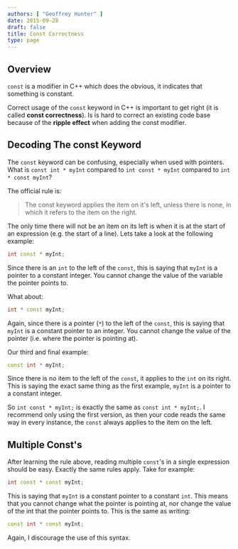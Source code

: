 ```yaml
---
authors: [ "Geoffrey Hunter" ]
date: 2015-09-28
draft: false
title: Const Correctness
type: page
---
```



## Overview

`const` is a modifier in C++ which does the obvious, it indicates that something is constant.

Correct usage of the `const` keyword in C++ is important to get right (it is called **const correctness**). Is is hard to correct an existing code base because of the **ripple effect** when adding the const modifier.

## Decoding The const Keyword

The `const` keyword can be confusing, especially when used with pointers. What is `const int * myInt` compared to `int const * myInt` compared to `int * const myInt`?

The official rule is:

> The const keyword applies the item on it's left, unless there is none, in which it refers to the item on the right.

The only time there will not be an item on its left is when it is at the start of an expression (e.g. the start of a line). Lets take a look at the following example:

```c++    
int const * myInt;
```

Since there is an `int` to the left of the `const`, this is saying that `myInt` is a pointer to a constant integer. You cannot change the value of the variable the pointer points to.

What about:

```c++   
int * const myInt;
```

Again, since there is a pointer (`*`) to the left of the `const`, this is saying that `myInt` is a constant pointer to an integer. You cannot change the value of the pointer (i.e. where the pointer is pointing at).

Our third and final example:

```c++    
const int * myInt;
```

Since there is no item to the left of the `const`, it applies to the `int` on its right. This is saying the exact same thing as the first example, `myInt` is a pointer to a constant integer.

So `int const * myInt;` is exactly the same as `const int * myInt;`. I recommend only using the first version, as then your code reads the same way in every instance, the `const` always applies to the item on the left.

## Multiple Const's

After learning the rule above, reading multiple `const`'s in a single expression should be easy. Exactly the same rules apply. Take for example:

```c++   
int const * const myInt;
```

This is saying that `myInt` is a constant pointer to a constant `int`. This means that you cannot change what the pointer is pointing at, nor change the value of the int that the pointer points to. This is the same as writing:

```c++    
const int * const myInt;
```

Again, I discourage the use of this syntax.
